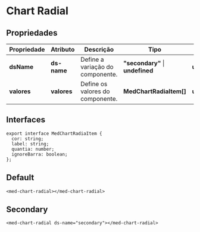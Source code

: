 
<Meta title="Components/Core/Chart Radial/Usage" />

# Chart Radial

## Propriedades

| Propriedade | Atributo    | Descrição                        | Tipo                              | Default       |
| ----------- | ----------- | -------------------------------- | --------------------------------- | ------------- |
| **dsName**  | **ds-name** | Define a variação do componente. | **"secondary"**  \| **undefined** | **undefined** |
| **valores** | **valores** | Define os valores do componente. | **MedChartRadiaItem[]**           | **undefined** |

## Interfaces

```
export interface MedChartRadiaItem {
  cor: string;
  label: string;
  quantia: number;
  ignoreBarra: boolean;
};
```

## Default

```
<med-chart-radial></med-chart-radial>
```

## Secondary

```
<med-chart-radial ds-name="secondary"></med-chart-radial>
```
